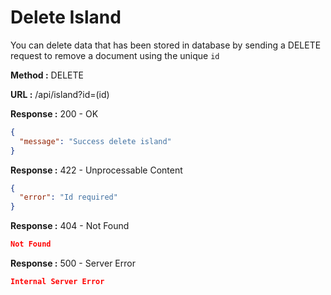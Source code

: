 
# Delete Island

You can delete data that has been stored in database by sending a DELETE request to remove a document using the unique `id`

**Method :** <Badge variant="danger">DELETE</Badge>

**URL :** <Badge variant="dark">/api/island?id=(id)</Badge>

**Response :** <BadgeOutline variant="success">200 - OK</BadgeOutline>

```json
{
  "message": "Success delete island"
}
```

**Response :** <BadgeOutline variant="info">422 - Unprocessable Content</BadgeOutline>

```json
{
  "error": "Id required"
}
```

**Response :** <BadgeOutline variant="warning">404 - Not Found</BadgeOutline>

```json
Not Found
```

**Response :** <BadgeOutline variant="danger">500 - Server Error</BadgeOutline>

```json
Internal Server Error
```
